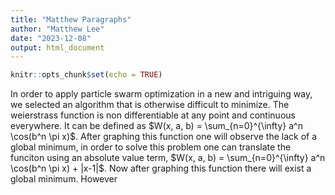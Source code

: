 ```yaml
---
title: "Matthew Paragraphs"
author: "Matthew Lee"
date: "2023-12-08"
output: html_document
---
```


```r
knitr::opts_chunk$set(echo = TRUE)
```

In order to apply particle swarm optimization in a new and intriguing way, we selected an algorithm that is otherwise difficult to minimize. The weierstrass function is non differentiable at any point and continuous everywhere. It can be defined as $W(x, a, b) = \sum_{n=0}^{\infty} a^n \cos(b^n \pi x)$. After graphing this function one will observe the lack of a global minimum, in order to solve this problem one can translate the funciton using an absolute value term, $W(x, a, b) = \sum_{n=0}^{\infty} a^n \cos(b^n \pi x) + |x-1|$. Now after graphing this function there will exist a global minimum. However 

  

